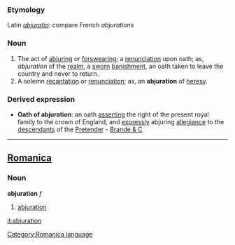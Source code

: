 ===Etymology===
Latin ''[[abjuratio]]'': compare French ''abjurations''

===Noun===
#The act of [[abjuring]] or [[forswearing]]; a [[renunciation]] upon oath; as, ''abjuration'' of the [[realm]], a [[sworn]] [[banishment]], an oath taken to leave the country and never to return.
#A solemn [[recantation]] or [[renunciation]]; as, an '''abjuration''' of [[heresy]].
===Derived expression===
*'''Oath of abjuration''': an oath [[asserting]] the right of the present royal family to the crown of England, and [[expressly]] abjuring [[allegiance]] to the [[descendants]] of the [[Pretender]] - [[Brande & C]]
----

==[[Romanica]]==
[[Category:Romanica language]]
===Noun===
<b>abjuration</b> ''f''
#[[abjuration]]

[[it:abjuration]]